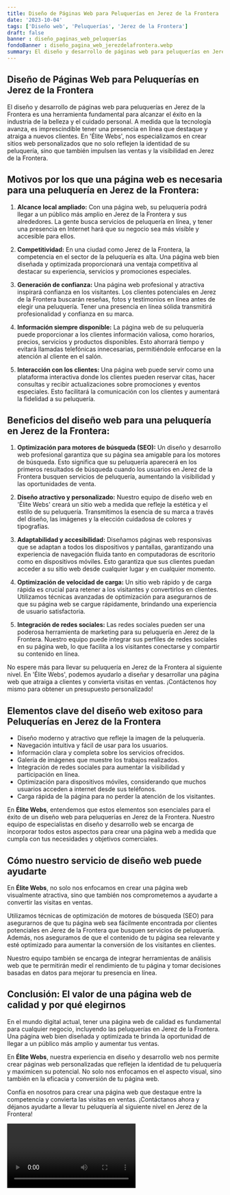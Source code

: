 ```yaml
---
title: Diseño de Páginas Web para Peluquerías en Jerez de la Frontera
date: '2023-10-04'
tags: ['Diseño web', 'Peluquerías', 'Jerez de la Frontera']
draft: false
banner : diseño_paginas_web_peluquerías
fondoBanner : diseño_pagina_web_jerezdelafrontera.webp
summary: El diseño y desarrollo de páginas web para peluquerías en Jerez de la Frontera es una herramienta fundamental para alcanzar el éxito en la industria de la belleza y el cuidado personal. A medida que la tecnología avanza, es imprescindible tener una presencia en línea que destaque y atraiga a nuevos clientes. En 'Élite Webs', nos especializamos en crear sitios web personalizados que no solo reflejen la identidad de su peluquería, sino que también impulsen las ventas y la visibilidad en Jerez de la Frontera.
---
```


## Diseño de Páginas Web para Peluquerías en Jerez de la Frontera

El diseño y desarrollo de páginas web para peluquerías en Jerez de la Frontera es una herramienta fundamental para alcanzar el éxito en la industria de la belleza y el cuidado personal. A medida que la tecnología avanza, es imprescindible tener una presencia en línea que destaque y atraiga a nuevos clientes. En 'Élite Webs', nos especializamos en crear sitios web personalizados que no solo reflejen la identidad de su peluquería, sino que también impulsen las ventas y la visibilidad en Jerez de la Frontera.

## Motivos por los que una página web es necesaria para una peluquería en Jerez de la Frontera:

1. **Alcance local ampliado:** Con una página web, su peluquería podrá llegar a un público más amplio en Jerez de la Frontera y sus alrededores. La gente busca servicios de peluquería en línea, y tener una presencia en Internet hará que su negocio sea más visible y accesible para ellos.

2. **Competitividad:** En una ciudad como Jerez de la Frontera, la competencia en el sector de la peluquería es alta. Una página web bien diseñada y optimizada proporcionará una ventaja competitiva al destacar su experiencia, servicios y promociones especiales.

3. **Generación de confianza:** Una página web profesional y atractiva inspirará confianza en los visitantes. Los clientes potenciales en Jerez de la Frontera buscarán reseñas, fotos y testimonios en línea antes de elegir una peluquería. Tener una presencia en línea sólida transmitirá profesionalidad y confianza en su marca.

4. **Información siempre disponible:** La página web de su peluquería puede proporcionar a los clientes información valiosa, como horarios, precios, servicios y productos disponibles. Esto ahorrará tiempo y evitará llamadas telefónicas innecesarias, permitiéndole enfocarse en la atención al cliente en el salón.

5. **Interacción con los clientes:** Una página web puede servir como una plataforma interactiva donde los clientes pueden reservar citas, hacer consultas y recibir actualizaciones sobre promociones y eventos especiales. Esto facilitará la comunicación con los clientes y aumentará la fidelidad a su peluquería.

## Beneficios del diseño web para una peluquería en Jerez de la Frontera:

1. **Optimización para motores de búsqueda (SEO):** Un diseño y desarrollo web profesional garantiza que su página sea amigable para los motores de búsqueda. Esto significa que su peluquería aparecerá en los primeros resultados de búsqueda cuando los usuarios en Jerez de la Frontera busquen servicios de peluquería, aumentando la visibilidad y las oportunidades de venta.

2. **Diseño atractivo y personalizado:** Nuestro equipo de diseño web en 'Élite Webs' creará un sitio web a medida que refleje la estética y el estilo de su peluquería. Transmitimos la esencia de su marca a través del diseño, las imágenes y la elección cuidadosa de colores y tipografías.

3. **Adaptabilidad y accesibilidad:** Diseñamos páginas web responsivas que se adaptan a todos los dispositivos y pantallas, garantizando una experiencia de navegación fluida tanto en computadoras de escritorio como en dispositivos móviles. Esto garantiza que sus clientes puedan acceder a su sitio web desde cualquier lugar y en cualquier momento.

4. **Optimización de velocidad de carga:** Un sitio web rápido y de carga rápida es crucial para retener a los visitantes y convertirlos en clientes. Utilizamos técnicas avanzadas de optimización para asegurarnos de que su página web se cargue rápidamente, brindando una experiencia de usuario satisfactoria.

5. **Integración de redes sociales:** Las redes sociales pueden ser una poderosa herramienta de marketing para su peluquería en Jerez de la Frontera. Nuestro equipo puede integrar sus perfiles de redes sociales en su página web, lo que facilita a los visitantes conectarse y compartir su contenido en línea.

No espere más para llevar su peluquería en Jerez de la Frontera al siguiente nivel. En 'Élite Webs', podemos ayudarlo a diseñar y desarrollar una página web que atraiga a clientes y convierta visitas en ventas. ¡Contáctenos hoy mismo para obtener un presupuesto personalizado!

<GifSeo />

<Cta />

## Elementos clave del diseño web exitoso para Peluquerías en Jerez de la Frontera

- Diseño moderno y atractivo que refleje la imagen de la peluquería.
- Navegación intuitiva y fácil de usar para los usuarios.
- Información clara y completa sobre los servicios ofrecidos.
- Galería de imágenes que muestre los trabajos realizados.
- Integración de redes sociales para aumentar la visibilidad y participación en línea.
- Optimización para dispositivos móviles, considerando que muchos usuarios acceden a internet desde sus teléfonos.
- Carga rápida de la página para no perder la atención de los visitantes.

En **Élite Webs**, entendemos que estos elementos son esenciales para el éxito de un diseño web para peluquerías en Jerez de la Frontera. Nuestro equipo de especialistas en diseño y desarrollo web se encarga de incorporar todos estos aspectos para crear una página web a medida que cumpla con tus necesidades y objetivos comerciales.

## Cómo nuestro servicio de diseño web puede ayudarte

En **Élite Webs**, no solo nos enfocamos en crear una página web visualmente atractiva, sino que también nos comprometemos a ayudarte a convertir las visitas en ventas. 

Utilizamos técnicas de optimización de motores de búsqueda (SEO) para asegurarnos de que tu página web sea fácilmente encontrada por clientes potenciales en Jerez de la Frontera que busquen servicios de peluquería. Además, nos aseguramos de que el contenido de tu página sea relevante y esté optimizado para aumentar la conversión de los visitantes en clientes.

Nuestro equipo también se encarga de integrar herramientas de análisis web que te permitirán medir el rendimiento de tu página y tomar decisiones basadas en datos para mejorar tu presencia en línea. 

## Conclusión: El valor de una página web de calidad y por qué elegirnos

En el mundo digital actual, tener una página web de calidad es fundamental para cualquier negocio, incluyendo las peluquerías en Jerez de la Frontera. Una página web bien diseñada y optimizada te brinda la oportunidad de llegar a un público más amplio y aumentar tus ventas.

En **Élite Webs**, nuestra experiencia en diseño y desarrollo web nos permite crear páginas web personalizadas que reflejen la identidad de tu peluquería y maximicen su potencial. No solo nos enfocamos en el aspecto visual, sino también en la eficacia y conversión de tu página web.

Confía en nosotros para crear una página web que destaque entre la competencia y convierta las visitas en ventas. ¡Contáctanos ahora y déjanos ayudarte a llevar tu peluquería al siguiente nivel en Jerez de la Frontera!

<Video />

<CtaBot job='Peluquerías' city='Jerez de la Frontera'/>

<Gmaps query='Jerez de la Frontera+españa+maps' />